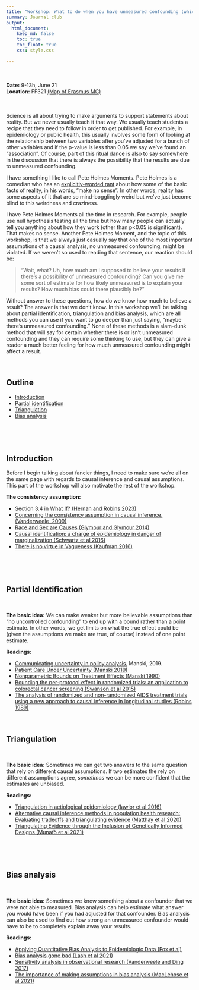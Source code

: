 ```yaml
---
title: "Workshop: What to do when you have unmeasured confounding (which is always)"
summary: Journal club
output:
  html_document:
    keep_md: false
    toc: true
    toc_float: true
    css: style.css

---
```


</br>            
**Date:** 9-13h, June 21   
**Location:** FF321 [(Map of Erasmus MC)](https://generationr.nl/wp-content/uploads/2017/07/plattegrond-Erasmus.jpg)

</br>
</br>
Science is all about trying to make arguments to support statements about reality. But we never usually teach it that way. We usually teach students a recipe that they need to follow in order to get published. For example, in epidemiology or public health, this usually involves some form of looking at the relationship between two variables after you've adjusted for a bunch of other variables and if the p-value is less than 0.05 we say we've found an "association". Of course, part of this ritual dance is also to say somewhere in the discussion that there is always the possibility that the results are due to unmeasured confounding.

I have something I like to call Pete Holmes Moments. Pete Holmes is a comedian who has an [explicitly-worded rant](https://www.youtube.com/watch?v=OyDpS-GftCk) about how some of the basic facts of reality, in his words, "make no sense". In other words, reality has some aspects of it that are so mind-bogglingly weird but we've just become blind to this weirdness and craziness. 

I have Pete Holmes Moments all the time in research. For example, people use null hypothesis testing all the time but how many people can actually tell you anything about how they work (other than p<0.05 is significant). That makes no sense. Another Pete Holmes Moment, and the topic of this workshop, is that we always just casually say that one of the most important assumptions of a causal analysis, no unmeasured confounding, might be violated. If we weren't so used to reading that sentence, our reaction should be:

> "Wait, what? Uh, how much am I supposed to believe your results if there's a possibility of unmeasured confounding? Can you give me some sort of estimate for how likely unmeasured is to explain your results? How much bias could there plausibly be?"

Without answer to these questions, how do we know how much to believe a result? The answer is that we don't know. In this workshop we'll be talking about partial identification, triangulation and bias analysis, which are all methods you can use if you want to go deeper than just saying, "maybe there's unmeasured confounding." None of these methods is a slam-dunk method that will say for certain whether there is or isn't unmeasured confounding and they can require some thinking to use, but they can give a reader a much better feeling for how much unmeasured confounding might affect a result.
</br>
</br>
</br>

## Outline

- [Introduction](#intro)
- [Partial identification](#partial)
- [Triangulation](#triangulation)
- [Bias analysis](#bias_analysis)


</br>
</br>
</br>







## Introduction{#intro}

Before I begin talking about fancier things, I need to make sure we're all on the same page with regards to causal inference and causal assumptions. This part of the workshop will also motivate the rest of the workshop. 

<!-- **Slides** -->


<!-- - Exercise -->




**The consistency assumption:**

- Section 3.4 in [What If? (Hernan and Robins 2023)](https://www.hsph.harvard.edu/miguel-hernan/wp-content/uploads/sites/1268/2023/05/hernanrobins_WhatIf_14may23.pdf)
- [Concerning the consistency assumption in causal inference, (Vanderweele, 2009)](https://pubmed.ncbi.nlm.nih.gov/19829187/)
- [Race and Sex are Causes (Glymour and Glymour 2014)](https://journals.lww.com/epidem/Fulltext/2014/07000/Commentary__Race_and_Sex_Are_Causes.3.aspx)
- [Causal identification: a charge of epidemiology in danger of marginalization (Schwartz et al 2016)](https://pubmed.ncbi.nlm.nih.gov/27237595/)
- [There is no virtue in Vagueness (Kaufman 2016)](https://pubmed.ncbi.nlm.nih.gov/27641315/)
   


</br>
</br>
</br>

## Partial Identification{#partial}

</br>

**The basic idea:** We can make weaker but more believable assumptions than "no uncontrolled confounding" to end up with a bound rather than a point estimate. In other words, we get limits on what the true effect could be (given the assumptions we make are true, of course) instead of one point estimate.

**Readings:**

- [Communicating uncertainty in policy analysis.](https://www.pnas.org/doi/pdf/10.1073/pnas.1722389115) Manski, 2019.
- [Patient Care Under Uncertainty (Manski 2019)](https://press.princeton.edu/books/hardcover/9780691194738/patient-care-under-uncertainty)
- [Nonparametric Bounds on Treatment Effects (Manski 1990)](https://www.jstor.org/stable/2006592)
- [Bounding the per-protocol effect in randomized trials: an application to colorectal cancer screening (Swanson et al 2015)](https://pubmed.ncbi.nlm.nih.gov/26620120/)
- [The analysis of randomized and non-randomized AIDS treatment trials using a new approach to causal inference in longitudinal studies (Robins 1989)](https://www.hsph.harvard.edu/wp-content/uploads/sites/343/2013/03/nchsr.pdf)
</br>
</br>
</br>


## Triangulation {#triangulation}

</br>

**The basic idea:** Sometimes we can get two answers to the same question that rely on different causal assumptions. If two estimates the rely on different assumptions agree, _sometimes_ we can be more confident that the estimates are unbiased.

**Readings:**  

- [Triangulation in aetiological epidemiology (lawlor et al 2016)](https://www.ncbi.nlm.nih.gov/pmc/articles/PMC5841843/)
- [Alternative causal inference methods in population health research: Evaluating tradeoffs and triangulating evidence (Matthay et al 2020)](https://www.sciencedirect.com/science/article/pii/S2352827319301545)
- [Triangulating Evidence through the Inclusion of Genetically Informed Designs (Munafò et al 2021)](https://pubmed.ncbi.nlm.nih.gov/33355252/)

</br>
</br>
</br>

## Bias analysis{#bias_analysis}

</br>

**The basic idea:** Sometimes we know something about a confounder that we were not able to measured. Bias analysis can help estimate what answer you would have been if you had adjusted for that confounder. Bias analysis can also be used to find out how strong an unmeasured confounder would have to be to completely explain away your results. 

**Readings:**

- [Applying Quantitative Bias Analysis to Epidemiologic Data (Fox et al)](https://link.springer.com/book/10.1007/978-3-030-82673-4)
- [Bias analysis gone bad (Lash et al 2021)](https://academic.oup.com/aje/article/190/8/1604/6189735)
- [Sensitivity analysis in observational research (Vanderweele and Ding 2017)](https://pubmed.ncbi.nlm.nih.gov/28693043/)
- [The importance of making assumptions in bias analysis (MacLehose et al 2021)](https://pubmed.ncbi.nlm.nih.gov/34224472/)
